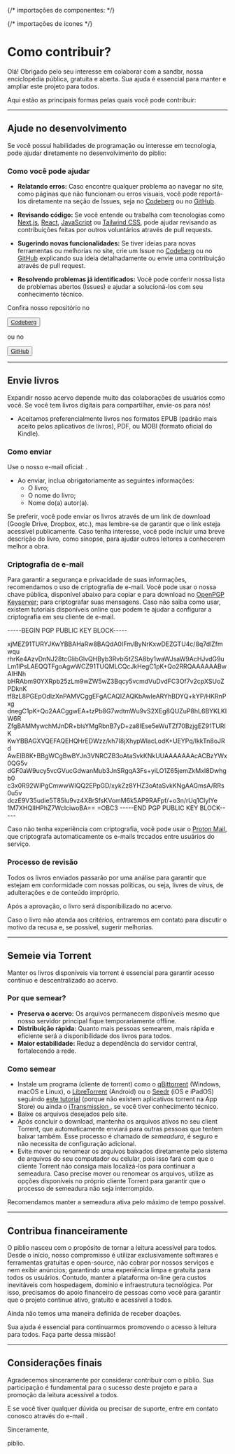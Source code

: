 {/* importações de componentes: */}

{/* importações de ícones */}

# Como contribuir?

Olá! Obrigado pelo seu interesse em colaborar com a <span className="font-averia">sandbr</span>, nossa enciclopédia pública, gratuita e aberta. Sua ajuda é essencial para manter e ampliar este projeto para todos.

Aqui estão as principais formas pelas quais você pode contribuir:

---

## Ajude no desenvolvimento

Se você possui habilidades de programação ou interesse em tecnologia, pode ajudar diretamente no desenvolvimento do <span className="text-2xl font-reenie">piblio</span>:

### Como você pode ajudar

- **Relatando erros:** Caso encontre qualquer problema ao navegar no site, como páginas que não funcionam ou erros visuais, você pode reportá-los diretamente na seção de Issues, seja no [Codeberg](https://codeberg.org/piblio/piblio/issues) ou no [GitHub](https://github.com/o-piblio/piblio/issues).

- **Revisando código:** Se você entende ou trabalha com tecnologias como [Next.js](https://nextjs.org/), [React](https://pt-br.react.dev), [JavaScript](https://developer.mozilla.org/pt-BR/docs/Web/JavaScript) ou [Tailwind CSS](https://tailwindcss.com), pode ajudar revisando as contribuições feitas por outros voluntários através de pull requests.

- **Sugerindo novas funcionalidades:** Se tiver ideias para novas ferramentas ou melhorias no site, crie um Issue no [Codeberg](https://codeberg.org/piblio/piblio/issues) ou no [GitHub](https://github.com/o-piblio/piblio/issues) explicando sua ideia detalhadamente ou envie uma contribuição através de pull request.

- **Resolvendo problemas já identificados:** Você pode conferir nossa lista de problemas abertos (Issues) e ajudar a solucioná-los com seu conhecimento técnico.

<div className="mt-4 mb-2 flex gap-2 items-center">
  <p>Confira nosso repositório no</p>
  <Button variant="outline" asChild><a href="https://codeberg.org/piblio/piblio" target="_blank"><SiCodeberg />Codeberg</a></Button>
  <p>ou no</p>
  <Button variant="outline" asChild><a href="https://github.com/o-piblio/piblio" target="_blank"><SiGithub />GitHub</a></Button>
</div>

---

## Envie livros

Expandir nosso acervo depende muito das colaborações de usuários como você. Se você tem livros digitais para compartilhar, envie-os para nós!
- Aceitamos preferencialmente livros nos formatos EPUB (padrão mais aceito pelos aplicativos de livros), PDF, ou MOBI (formato oficial do Kindle).

### Como enviar
Use o nosso e-mail oficial: <Email email="o-piblio+livros@proton.me"/>.
- Ao enviar, inclua obrigatoriamente as seguintes informações:
  - O livro;
  - O nome do livro;
  - Nome do(a) autor(a).

Se preferir, você pode enviar os livros através de um link de download (Google Drive, Dropbox, etc.), mas lembre-se de garantir que o link esteja acessível publicamente.
Caso tenha interesse, você pode incluir uma breve descrição do livro, como sinopse, para ajudar outros leitores a conhecerem melhor a obra.

### Criptografia de e-mail
Para garantir a segurança e privacidade de suas informações, recomendamos o uso de criptografia de e-mail. Você pode usar o nossa chave pública, disponível abaixo para copiar e para download no [OpenPGP Keyserver](https://keyserver.ubuntu.com/pks/lookup?search=3610fa460ffc72919cfc607677a00b5a4af90a36&fingerprint=on&op=index); para criptografar suas mensagens. Caso não saiba como usar, existem tutoriais disponíveis online que podem te ajudar a configurar a criptografia em seu cliente de e-mail.

<Field titulo="Chave pública">
  -----BEGIN PGP PUBLIC KEY BLOCK-----

  xjMEZ91TURYJKwYBBAHaRw8BAQdA0IFm/ByNrKxwDEZGTU4c/8q7dlZfmwqu
  rhrKe4AzvDnNJ28tcGlibGlvQHByb3Rvbi5tZSA8by1waWJsaW9AcHJvdG9u
  Lm1lPsLAEQQTFgoAgwWCZ91TUQMLCQcJkHegC1pK+Qo2RRQAAAAAABwAIHNh
  bHRAbm90YXRpb25zLm9wZW5wZ3Bqcy5vcmdVuDvdFC3Of7v2cpXSUoZPDknK
  tf8zL8PGEpOdIzXnPAMVCggEFgACAQIZAQKbAwIeARYhBDYQ+kYP/HKRnPxg
  dnegC1pK+Qo2AACggwEA+tzPb8G7wdtmWu9vS2XEg8QUZuP8hL6BYKLKIW6R
  ZfgBAMMywchMJnDR+blsYMgRbnB7yD+za8IEse5eWuTZf70BzjgEZ91TURIK
  KwYBBAGXVQEFAQEHQHrEDWzz/kh7I8jXhypWlacLodK+UEYPq/lkkTn8oJRd
  AwEIB8K+BBgWCgBwBYJn3VNRCZB3oAtaSvkKNkUUAAAAAAAcACBzYWx0QG5v
  dGF0aW9ucy5vcGVucGdwanMub3JnSRgqA3Fs+yiLO1Z65jemZkMxI8Dwhgb0
  c3x0R92WlPgCmwwWIQQ2EPpGD/xykZz8YHZ3oAtaSvkKNgAAGmsA/RRs0u5v
  dczE9V35udie5T85lu9vz4XBrSfsKVomM6k5AP9RAFpf/+o3n/rUq1ClylYe
  1M7XHQIIHPhZ7WcIciwoBA==
  =OBC3
  -----END PGP PUBLIC KEY BLOCK-----

</Field>

Caso não tenha experiência com criptografia, você pode usar o [Proton Mail](https://proton.me/pt-br/), que criptografa automaticamente os e-mails trccados entre usuários do serviço. 

### Processo de revisão
Todos os livros enviados passarão por uma análise para garantir que estejam em conformidade com nossas políticas, ou seja, livres de vírus, de adulterações e de conteúdo impróprio.

Após a aprovação, o livro será disponibilizado no acervo.

Caso o livro não atenda aos critérios, entraremos em contato para discutir o motivo da recusa e, se possível, sugerir melhorias.

---

## Semeie via Torrent

Manter os livros disponíveis via torrent é essencial para garantir acesso contínuo e descentralizado ao acervo.

### Por que semear?
- **Preserva o acervo:** Os arquivos permanecem disponíveis mesmo que nosso servidor principal fique temporariamente offline.
- **Distribuição rápida:** Quanto mais pessoas semearem, mais rápida e eficiente será a disponibilidade dos livros para todos.
- **Maior estabilidade:** Reduz a dependência do servidor central, fortalecendo a rede.

### Como semear
- Instale um programa (cliente de torrent) como o [qBittorrent](https://www.qbittorrent.org/) (Windows, macOS e Linux), o [LibreTorrent](https://github.com/proninyaroslav/libretorrent) (Android) ou o [Seedr](https://www.seedr.cc) (iOS e iPadOS) seguindo [este tutorial](https://tecnoblog.net/responde/como-baixar-torrent-no-iphone-e-ipad/) (porque não existem aplicativos torrent na App Store) ou ainda o [iTransmission
](https://github.com/alexsvitlov/iTransmission), se você tiver conhecimento técnico.
- Baixe os arquivos desejados pelo site. 
- Após concluir o download, mantenha os arquivos ativos no seu client Torrent, que automaticamente enviará para outras pessoas que tentem baixar também. Esse processo é chamado de *semeadura*, é seguro e não necessita de configuração adicional.
- Evite mover ou renomear os arquivos baixados diretamente pelo sistema de arquivos do seu computador ou celular, pois isso fará com que o cliente Torrent não consiga mais localizá-los para continuar a semeadura. Caso precise mover ou renomear os arquivos, utilize as opções disponíveis no próprio cliente Torrent para garantir que o processo de semeadura não seja interrompido.

<div className="flex">
  <p className="bg-[rgba(15,187,12,0.35)] dark:bg-[rgba(15,187,12,0.10)] rounded-[16px] shadow-[0_4px_30px_rgba(0,0,0,0.1)] backdrop-blur-[5px] border border-[rgba(15,187,12,0.3)] p-4 my-4 w-auto flex items-center gap-2 select-none"><ThumbsUp size={20}/>Recomendamos manter a semeadura ativa pelo máximo de tempo possível.</p>
</div>

---

## Contribua financeiramente

O <span className="text-2xl font-reenie">piblio</span> nasceu com o propósito de tornar a leitura acessível para todos. Desde o início, nosso compromisso é utilizar exclusivamente softwares e ferramentas gratuitas e open-source, não cobrar por nossos serviços e nem exibir anúncios; garantindo uma experiência limpa e gratuita para todos os usuários. Contudo, manter a plataforma on-line gera custos inevitáveis com hospedagem, domínio e infraestrutura tecnológica. Por isso, precisamos do apoio financeiro de pessoas como você para garantir que o projeto continue ativo, gratuito e acessível a todos.

<div className="flex">
  <p className="bg-[rgba(15,187,12,0.35)] dark:bg-[rgba(255,183,29,0.2)] rounded-[16px] shadow-[0_4px_30px_rgba(0,0,0,0.1)] backdrop-blur-[5px] border border-[hsla(41, 100.00%, 52.40%, 0.90)] p-4 my-4 w-auto flex items-center gap-2 select-none"><MessageCircleQuestion size={20}/>Ainda não temos uma maneira definida de receber doações.</p>
</div>

Sua ajuda é essencial para continuarmos promovendo o acesso à leitura para todos. Faça parte dessa missão!

---

## Considerações finais
Agradecemos sinceramente por considerar contribuir com o <span className="text-2xl font-reenie">piblio</span>. Sua participação é fundamental para o sucesso deste projeto e para a promoção da leitura acessível a todos.

E se você tiver qualquer dúvida ou precisar de suporte, entre em contato conosco através do e-mail <Email email="o-piblio@proton.me"/>.

<div className="text-4xl font-reenie mt-6">
  <p>Sinceramente,</p>
  <p>piblio.</p>
</div>
